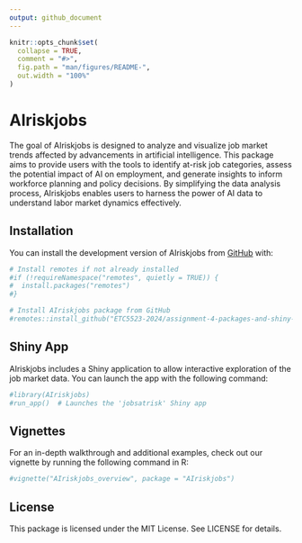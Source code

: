```yaml
---
output: github_document
---
```


<!-- README.md is generated from README.Rmd. Please edit that file -->

```r
knitr::opts_chunk$set(
  collapse = TRUE,
  comment = "#>",
  fig.path = "man/figures/README-",
  out.width = "100%"
)
```

# AIriskjobs

<!-- badges: start -->

<!-- badges: end -->

The goal of AIriskjobs is designed to analyze and visualize job market trends affected by advancements in artificial intelligence. This package aims to provide users with the tools to identify at-risk job categories, assess the potential impact of AI on employment, and generate insights to inform workforce planning and policy decisions. By simplifying the data analysis process, AIriskjobs enables users to harness the power of AI data to understand labor market dynamics effectively.

## Installation

You can install the development version of AIriskjobs from [GitHub](https://github.com/) with:

```r
# Install remotes if not already installed
#if (!requireNamespace("remotes", quietly = TRUE)) {
#  install.packages("remotes")
#}

# Install AIriskjobs package from GitHub
#remotes::install_github("ETC5523-2024/assignment-4-packages-and-shiny-apps-Vaishhh125")

```


## Shiny App

AIriskjobs includes a Shiny application to allow interactive exploration of the job market data. You can launch the app with the following command:

```r
#library(AIriskjobs)
#run_app()  # Launches the 'jobsatrisk' Shiny app
```

## Vignettes

For an in-depth walkthrough and additional examples, check out our vignette by running the following command in R:

```r
#vignette("AIriskjobs_overview", package = "AIriskjobs")
```

## License

This package is licensed under the MIT License. See LICENSE for details.

